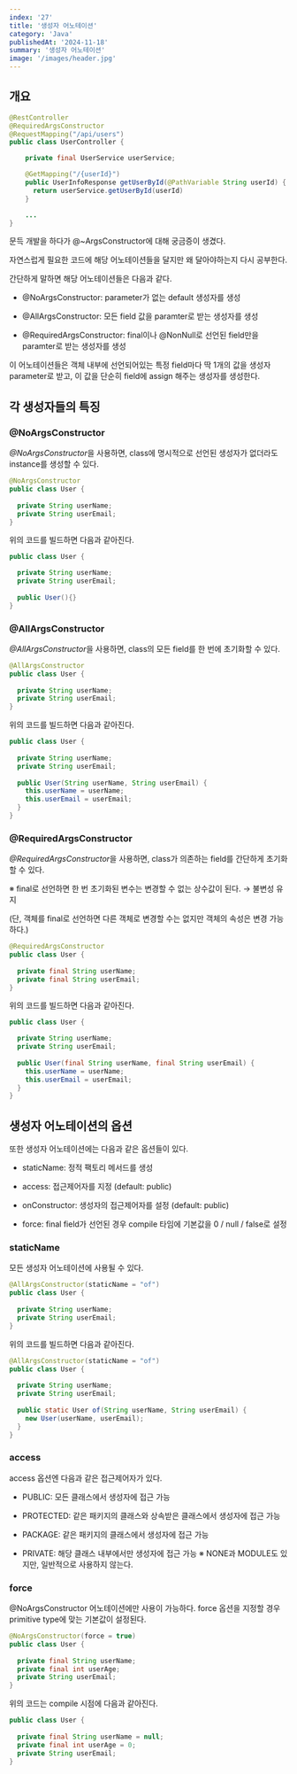 ```yaml
---
index: '27'
title: '생성자 어노테이션'
category: 'Java'
publishedAt: '2024-11-18'
summary: '생성자 어노테이션'
image: '/images/header.jpg'
---
```

## 개요
```java
@RestController
@RequiredArgsConstructor
@RequestMapping("/api/users")
public class UserController {

    private final UserService userService;

    @GetMapping("/{userId}")
    public UserInfoResponse getUserById(@PathVariable String userId) {
      return userService.getUserById(userId)
    }

    ...   
}
```

문득 개발을 하다가 @~ArgsConstructor에 대해 궁금증이 생겼다.

자연스럽게 필요한 코드에 해당 어노테이션들을 달지만 왜 달아야하는지 다시 공부한다.

간단하게 말하면 해당 어노테이션들은 다음과 같다.

- @NoArgsConstructor: parameter가 없는 default 생성자를 생성

- @AllArgsConstructor: 모든 field 값을 paramter로 받는 생성자를 생성

- @RequiredArgsConstructor: final이나 @NonNull로 선언된 field만을 paramter로 받는 생성자를 생성

이 어노테이션들은 객체 내부에 선언되어있는 특정 field마다 딱 1개의 값을 생성자 parameter로 받고, 이 값을 단순히 field에 assign 해주는 생성자를 생성한다.

## 각 생성자들의 특징

### @NoArgsConstructor

*@NoArgsConstructor*을 사용하면, class에 명시적으로 선언된 생성자가 없더라도 instance를 생성할 수 있다.
```java
@NoArgsConstructor
public class User {
  
  private String userName;
  private String userEmail;
}
```
위의 코드를 빌드하면 다음과 같아진다.
```java
public class User {

  private String userName;
  private String userEmail;
  
  public User(){}
}
```
### @AllArgsConstructor

*@AllArgsConstructor*을 사용하면, class의 모든 field를 한 번에 초기화할 수 있다.
```java
@AllArgsConstructor
public class User {
  
  private String userName;
  private String userEmail;
}
```
위의 코드를 빌드하면 다음과 같아진다.
```java
public class User {
  
  private String userName;
  private String userEmail;
  
  public User(String userName, String userEmail) {
    this.userName = userName;
    this.userEmail = userEmail;
  }
}
```
### @RequiredArgsConstructor

*@RequiredArgsConstructor*을 사용하면, class가 의존하는 field를 간단하게 초기화할 수 있다.

※ final로 선언하면 한 번 초기화된 변수는 변경할 수 없는 상수값이 된다. → 불변성 유지

(단, 객체를 final로 선언하면 다른 객체로 변경할 수는 없지만 객체의 속성은 변경 가능하다.)
```java
@RequiredArgsConstructor
public class User {
  
  private final String userName;
  private final String userEmail;
}
```
위의 코드를 빌드하면 다음과 같아진다.
```java
public class User {

  private String userName;
  private String userEmail;
  
  public User(final String userName, final String userEmail) {
    this.userName = userName;
    this.userEmail = userEmail;
  }
}
```
## 생성자 어노테이션의 옵션

또한 생성자 어노테이션에는 다음과 같은 옵션들이 있다.

- staticName: 정적 팩토리 메서드를 생성

- access: 접근제어자를 지정 (default: public)

- onConstructor: 생성자의 접근제어자를 설정 (default: public)

- force: final field가 선언된 경우 compile 타임에 기본값을 0 / null / false로 설정

### staticName

모든 생성자 어노테이션에 사용될 수 있다.
```java
@AllArgsConstructor(staticName = "of")
public class User {
  
  private String userName;
  private String userEmail;
}
```
위의 코드를 빌드하면 다음과 같아진다.
```java
@AllArgsConstructor(staticName = "of")
public class User {
  
  private String userName;
  private String userEmail;
  
  public static User of(String userName, String userEmail) {
    new User(userName, userEmail);
  }
}
```
### access

access 옵션엔 다음과 같은 접근제어자가 있다.

- PUBLIC: 모든 클래스에서 생성자에 접근 가능

- PROTECTED: 같은 패키지의 클래스와 상속받은 클래스에서 생성자에 접근 가능

- PACKAGE: 같은 패키지의 클래스에서 생성자에 접근 가능

- PRIVATE: 해당 클래스 내부에서만 생성자에 접근 가능
※ NONE과 MODULE도 있지만, 일반적으로 사용하지 않는다.

### force

@NoArgsConstructor 어노테이션에만 사용이 가능하다. force 옵션을 지정할 경우 primitive type에 맞는 기본값이 설정된다.
```java
@NoArgsConstructor(force = true)
public class User {
  
  private final String userName;
  private final int userAge;
  private String userEmail;
}
```
위의 코드는 compile 시점에 다음과 같아진다.
```java
public class User {
  
  private final String userName = null;
  private final int userAge = 0;
  private String userEmail;
}
```